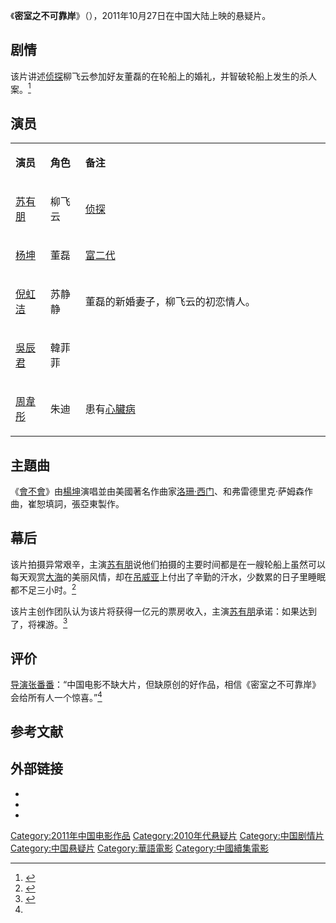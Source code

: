 {{电影信息框
| 片名     = 密室之不可靠岸
| 电影原名 = ''{{lang|en|Lost in Panic Cruise}}''
| 图像     = Lost in Panic Cruise poster.jpg
| 图像说明 = 海报
| 导演     = [[张番番|张番番]]
| 监制     = 
| 制片     = 高军
| 编剧     = 小雨
| 原著     = 
| 主演     = [[苏有朋|苏有朋]]<br>[[楊坤|楊坤]]<br>[[倪虹洁|倪虹洁]]
| 配乐     = 
| 摄影     = 
| 剪辑     = 
| 制片商   = 北京盛世华锐电影投资管理有限公司<ref name="mxis">{{cite web |url=http://ent.163.com/11/0530/08/759OEBAL000300B1.html |title=《密室之不可靠岸》开机 苏有朋吊威亚险象环生 |date=2011-05-30 |accessdate=2012-03-01 |work=网易 |archive-date=2011-06-02 |archive-url=https://web.archive.org/web/20110602023339/http://ent.163.com/11/0530/08/759OEBAL000300B1.html |dead-url=no }}</ref><br>峨眉电影集团
| 发行商   = 北京盛世新影影视发行有限公司
| 上映日期 = {{Film date|2011|10|27|中国大陆}}
| 片长     = 86分钟
| 产地     = {{CHNML}}
| 语言     = 普通话
| 预算     = 
| 票房     = 
| 前集     = 《[[密室之不可告人|密室之不可告人]]》（2010年）
| 续集     = 
}}
《'''密室之不可靠岸'''》（{{lang-en|''Lost in Panic Cruise''}}），2011年10月27日在中国大陆上映的悬疑片。

== 剧情 ==
该片讲述[[侦探|侦探]]柳飞云参加好友董磊的在轮船上的婚礼，并智破轮船上发生的杀人案。<ref>{{cite web |url=http://ent.qq.com/d/movie/36/35105/ |title=密室之不可靠岸 (2011) |accessdate=2012-03-01 |date=2011-10-27 |work=腾讯网 |archive-date=2012-02-16 |archive-url=https://web.archive.org/web/20120216194522/http://ent.qq.com/d/movie/36/35105/ |dead-url=no }}</ref>

== 演员 ==
{|class="wikitable" width="50%"
|- style="background:cornflowerblue; color:white" align=center
|style="width:5%"|'''演员'''||style="width:5%"|'''角色'''||style="width:40%"|'''备注'''
|-
| [[苏有朋|苏有朋]] || 柳飞云 || [[侦探|侦探]]
|-
| [[杨坤|杨坤]] || 董磊 || [[富二代|富二代]]
|-
| [[倪虹洁|倪虹洁]] || 苏静静 || 董磊的新婚妻子，柳飞云的初恋情人。
|-
| [[吳辰君|吳辰君]] || 韓菲菲 ||
|-
| [[周韋彤|周韋彤]] || 朱迪 || 患有[[心臟病|心臟病]]
|}

== 主題曲 ==
《[[會不會|會不會]]》由[[楊坤|楊坤]]演唱並由美國著名作曲家[[洛珊·西门|洛珊·西门]]、和弗雷德里克·萨姆森作曲，崔恕填詞，張亞東製作。

== 幕后 ==
该片拍摄异常艰辛，主演[[苏有朋|苏有朋]]说他们拍摄的主要时间都是在一艘轮船上虽然可以每天观赏[[大海|大海]]的美丽风情，却在[[吊威亚|吊威亚]]上付出了辛勤的汗水，少数累的日子里睡眠都不足三小时。<ref name="txs">{{cite web|url=http://ent.qq.com/a/20110624/000041.htm|title=《密室之不可靠岸》继续惊悚 苏有朋演侦探|accessdate=2012-03-01|date=2011-06-24|work=腾讯网|archive-date=2021-02-21|archive-url=https://web.archive.org/web/20210221185308/https://ent.qq.com/a/20110624/000041.htm}}</ref>

该片主创作团队认为该片将获得一亿元的票房收入，主演[[苏有朋|苏有朋]]承诺：如果达到了，将裸游。<ref>{{cite web |url=http://ent.qq.com/a/20110629/000301.htm  |title=《密室之不可靠岸》发海报 冲击一亿主创有信心|date=2011-06-29|accessdate=2012-03-01|work=腾讯网}}</ref>

== 评价 ==
[[导演|导演]][[张番番|张番番]]：“中国电影不缺大片，但缺原创的好作品，相信《密室之不可靠岸》会给所有人一个惊喜。”<ref name="txs"/>

==参考文献==
{{reflist}}

==外部链接==
*{{douban|5954505}}
*{{Mtime|149253}}
*{{IMDB title|tt2062978}}

{{蘇有朋}}
{{DEFAULTSORT:Mishi密室之不可靠岸}}
[[Category:2011年中国电影作品|Category:2011年中国电影作品]]
[[Category:2010年代悬疑片|Category:2010年代悬疑片]]
[[Category:中国剧情片|Category:中国剧情片]]
[[Category:中国悬疑片|Category:中国悬疑片]]
[[Category:華語電影|Category:華語電影]]
[[Category:中國續集電影|Category:中國續集電影]]